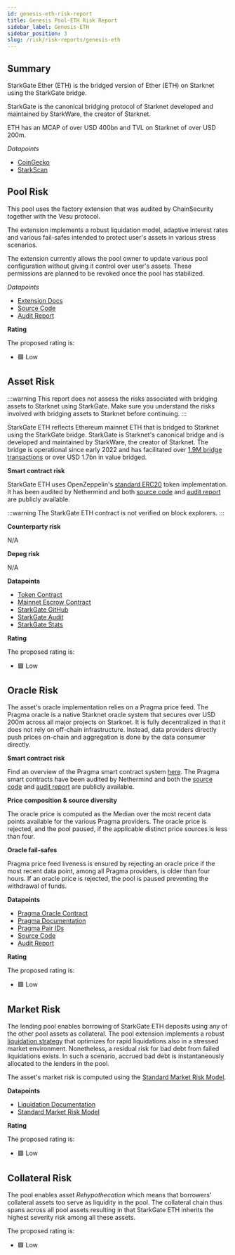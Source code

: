 ```yaml
---
id: genesis-eth-risk-report
title: Genesis Pool-ETH Risk Report
sidebar_label: Genesis-ETH
sidebar_position: 3
slug: /risk/risk-reports/genesis-eth
---
```




## Summary

StarkGate Ether (ETH) is the bridged version of Ether (ETH) on Starknet using the StarkGate bridge.

StarkGate is the canonical bridging protocol of Starknet developed and maintained by StarkWare, the creator of Starknet. 

ETH has an MCAP of over USD 400bn and TVL on Starknet of over USD 200m.

*Datapoints*

- [CoinGecko](https://www.coingecko.com/en/coins/ethereum)
- [StarkScan](https://starkscan.co/token/0x049d36570d4e46f48e99674bd3fcc84644ddd6b96f7c741b1562b82f9e004dc7)


## Pool Risk

This pool uses the factory extension that was audited by ChainSecurity together with the Vesu protocol.

The extension implements a robust liquidation model, adaptive interest rates and various fail-safes intended
to protect user's assets in various stress scenarios.

The extension currently allows the pool owner to update various pool configuration without giving it control over user's assets.
These permissions are planned to be revoked once the pool has stabilized.

*Datapoints*

- [Extension Docs](https://docs.vesu.xyz/)
- [Source Code](https://github.com/vesuxyz/protocol/blob/dev/src/extension/default_extension.cairo)
- [Audit Report](https://github.com/vesuxyz/security)

**Rating**

The proposed rating is:

- 🟩 Low


## Asset Risk

:::warning
This report does not assess the risks associated with bridging assets to Starknet using StarkGate.
Make sure you understand the risks involved with bridging assets to Starknet before continuing.
:::

StarkGate ETH reflects Ethereum mainnet ETH that is bridged to Starknet using the StarkGate bridge. 
StarkGate is Starknet's canonical bridge and is developed and maintained by StarkWare, the creator of Starknet.
The bridge is operational since early 2022 and has facilitated over [1.9M bridge transactions](https://dune.com/sapiens/starknet-insighttokenomics-and-bridge-stats) or over USD 1.7bn in value bridged.

**Smart contract risk**

StarkGate ETH uses OpenZeppelin's [standard ERC20](https://github.com/OpenZeppelin/cairo-contracts) token implementation.
It has been audited by Nethermind and both [source code](https://github.com/starknet-io/starkgate-contracts) and [audit report](https://github.com/NethermindEth/PublicAuditReports/blob/main/NM0064-DRAFT_STARKGATE.pdf) are publicly available.

:::warning
The StarkGate ETH contract is not verified on block explorers.
:::

**Counterparty risk**

N/A

**Depeg risk**

N/A

**Datapoints**

- [Token Contract](https://starkscan.co/token/0x049d36570d4e46f48e99674bd3fcc84644ddd6b96f7c741b1562b82f9e004dc7)
- [Mainnet Escrow Contract](https://etherscan.io/address/0xae0Ee0A63A2cE6BaeEFFE56e7714FB4EFE48D419)
- [StarkGate GitHub](https://github.com/starknet-io/starkgate-contracts)
- [StarkGate Audit](https://github.com/NethermindEth/PublicAuditReports/blob/main/NM0064-DRAFT_STARKGATE.pdf)
- [StarkGate Stats](https://dune.com/sapiens/starknet-insighttokenomics-and-bridge-stats)

**Rating**

The proposed rating is:

- 🟩 Low


## Oracle Risk

The asset's oracle implementation relies on a Pragma price feed.
The Pragma oracle is a native Starknet oracle system that secures over USD 200m across all major projects on Starknet.
It is fully decentralized in that it does not rely on off-chain infrastructure. Instead, data providers directly push prices on-chain and aggregation is done by the data consumer directly.

**Smart contract risk**

Find an overview of the Pragma smart contract system [here](https://github.com/Astraly-Labs/pragma-oracle?tab=readme-ov-file#overview).
The Pragma smart contracts have been audited by Nethermind and both the [source code](https://github.com/Astraly-Labs/pragma-oracle) and [audit report](https://github.com/astraly-labs/pragma-oracle/tree/main/audits) are publicly available.

**Price composition & source diversity**

The oracle price is computed as the Median over the most recent data points available for the various Pragma providers.
The oracle price is rejected, and the pool paused, if the applicable distinct price sources is less than four.

**Oracle fail-safes**

Pragma price feed liveness is ensured by rejecting an oracle price if the most recent data point, among all Pragma providers, is older than four hours.
If an oracle price is rejected, the pool is paused preventing the withdrawal of funds. 

**Datapoints**

- [Pragma Oracle Contract](https://starkscan.co/contract/0x02a85bd616f912537c50a49a4076db02c00b29b2cdc8a197ce92ed1837fa875b#read-write-contract)
- [Pragma Documentation](https://docs.pragma.build/Resources/Cairo%201/data-feeds/consuming-data)
- [Pragma Pair IDs](https://docs.pragma.build/Resources/Cairo%201/data-feeds/supported-assets)
- [Source Code](https://github.com/Astraly-Labs/pragma-oracle)
- [Audit Report](https://github.com/astraly-labs/pragma-oracle/tree/main/audits)

**Rating**

The proposed rating is:

- 🟩 Low


## Market Risk

The lending pool enables borrowing of StarkGate ETH deposits using any of the other pool assets as collateral.
The pool extension implements a robust [liquidation strategy](https://docs.vesu.xyz) that optimizes for rapid liquidations also in a stressed market environment.
Nonetheless, a residual risk for bad debt from failed liquidations exists. 
In such a scenario, accrued bad debt is instantaneously allocated to the lenders in the pool.

The asset's market risk is computed using the [Standard Market Risk Model](https://docs.google.com/spreadsheets/d/1zU9IRKCX8xicSNd4UV78hMEw_rf-ZtGL/edit?usp=sharing&ouid=108086377410680948516&rtpof=true&sd=true).

**Datapoints**

- [Liquidation Documentation](https://docs.vesu.xyz)
- [Standard Market Risk Model](https://docs.google.com/spreadsheets/d/1zU9IRKCX8xicSNd4UV78hMEw_rf-ZtGL/edit?usp=sharing&ouid=108086377410680948516&rtpof=true&sd=true)

**Rating**

The proposed rating is:

- 🟩 Low


## Collateral Risk

The pool enables asset *Rehypothecation* which means that borrowers' collateral assets too serve as liquidity in the pool.
The collateral chain thus spans across all pool assets resulting in that StarkGate ETH inherits the highest severity risk among all these assets.

The proposed rating is:

- 🟩 Low